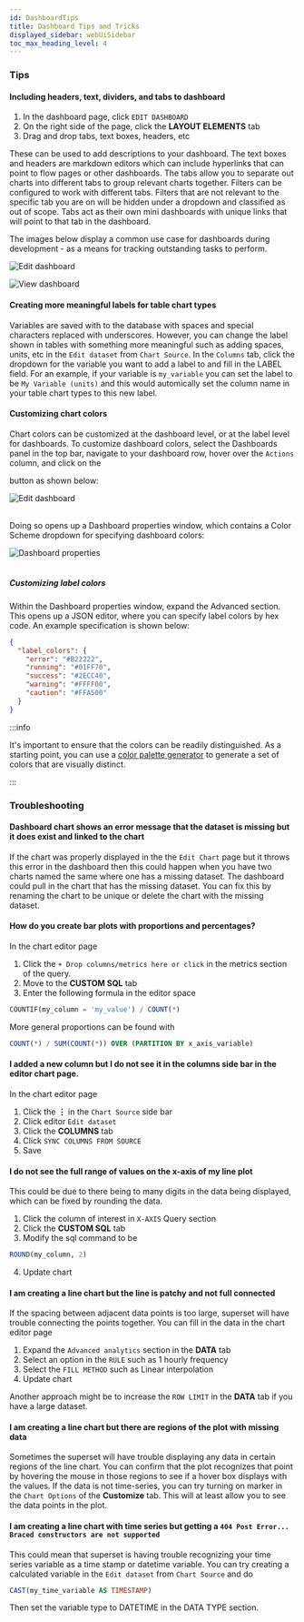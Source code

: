 ```yaml
---
id: DashboardTips
title: Dashboard Tips and Tricks
displayed_sidebar: webUiSidebar
toc_max_heading_level: 4
---
```



### Tips

#### Including headers, text, dividers, and tabs to dashboard

1. In the dashboard page, click `EDIT DASHBOARD` 
2. On the right side of the page, click the **LAYOUT ELEMENTS** tab
3. Drag and drop tabs, text boxes, headers, etc

These can be used to add descriptions to your dashboard. The text boxes and headers are markdown
editors which can include hyperlinks that can point to flow pages or other dashboards. The tabs
allow you to separate out charts into different tabs to group relevant charts together. Filters can
be configured to work with different tabs. Filters that are not relevant to the specific tab you are
on will be hidden under a dropdown and classified as out of scope. Tabs act as their own mini
dashboards with unique links that will point to that tab in the dashboard.

The images below display a common use case for dashboards during development - as a means for tracking outstanding tasks to perform.

<div style={{textAlign: 'center'}}>
  <img alt="Edit dashboard" 
      src="https://ganymede-bio.mo.cloudinary.net/apiServer/DashboardToDoEdit_20240617.png"
  />

  <img alt="View dashboard" 
      src="https://ganymede-bio.mo.cloudinary.net/apiServer/DashboardToDoView_20240617.png"
  />
</div>

#### Creating more meaningful labels for table chart types

Variables are saved with to the database with spaces and special characters replaced with
underscores. However, you can change the label shown in tables with something more meaningful such
as adding spaces, units, etc in the `Edit dataset` from `Chart Source`. In the `Columns` tab, click
the dropdown for the variable you want to add a label to and fill in the LABEL field. For an
example, if your variable is `my_variable` you can set the label to be `My Variable (units)` and
this would automically set the column name in your table chart types to this new label.

#### Customizing chart colors

Chart colors can be customized at the dashboard level, or at the label level for dashboards.  To customize dashboard colors, select
the Dashboards panel in the top bar, navigate to your dashboard row, hover over the `Actions` column, and
click on the <div className="button darkblue_inverted_button"><EditOutlined /></div> button as shown below:

<div style={{textAlign: 'center'}}>
  <img alt="Edit dashboard" 
      src="https://ganymede-bio.mo.cloudinary.net/apiServer/EditDashboardSuperset_20241220.png"
  />
</div>
&nbsp;

Doing so opens up a Dashboard properties window, which contains a Color Scheme dropdown for specifying dashboard colors:

<div style={{textAlign: 'center'}}>
  <img alt="Dashboard properties" 
      src="https://ganymede-bio.mo.cloudinary.net/apiServer/DashboardProperties_20241220.png"
  />
</div>
&nbsp;

##### Customizing label colors

Within the Dashboard properties window, expand the Advanced section.  This opens up a JSON editor, where you can specify 
label colors by hex code.  An example specification is shown below:

```json
{
  "label_colors": {
    "error": "#B22222",
    "running": "#01FF70",
    "success": "#2ECC40",
    "warning": "#FFFF00",
    "caution": "#FFA500"
  }
}
```

:::info

It's important to ensure that the colors can be readily distinguished.  As a starting point, you can use a [color palette generator](https://sashamaps.net/docs/resources/20-colors/) 
to generate a set of colors that are visually distinct.

:::


### Troubleshooting

#### Dashboard chart shows an error message that the dataset is missing but it does exist and linked to the chart

If the chart was properly displayed in the the `Edit Chart` page but it throws this error in the
dashboard then this could happen when you have two charts named the same where one has a missing dataset. The
dashboard could pull in the chart that has the missing dataset. You can fix this by renaming the
chart to be unique or delete the chart with the missing dataset.

#### How do you create bar plots with proportions and percentages?

In the chart editor page

1. Click the `+ Drop columns/metrics here or click` in the metrics
section of the query. 
2. Move to the **CUSTOM SQL** tab
3. Enter the following formula in the editor space 

```sql
COUNTIF(my_column = 'my_value') / COUNT(*)
```

More general proportions can be found with 

```sql
COUNT(*) / SUM(COUNT(*)) OVER (PARTITION BY x_axis_variable)
```

#### I added a new column but I do not see it in the columns side bar in the editor chart page.
In the chart editor page

1. Click the **⋮** in the `Chart Source` side bar
2. Click editor `Edit dataset`
3. Click the **COLUMNS** tab
4. Click `SYNC COLUMNS FROM SOURCE`
5. Save

#### I do not see the full range of values on the x-axis of my line plot

This could be due to there being to many digits in the data being displayed, which can be fixed by
rounding the data.

1. Click the column of interest in `X-AXIS` Query section
2. Click the **CUSTOM SQL** tab
3. Modify the sql command to be 
```sql
ROUND(my_column, 2)
```
4. Update chart


#### I am creating a line chart but the line is patchy and not full connected

If the spacing between adjacent data points is too large, superset will have trouble connecting the
points together. You can fill in the data in the chart editor page

1. Expand the `Advanced analytics` section in the **DATA** tab
2. Select an option in the `RULE` such as 1 hourly frequency
3. Select the `FILL METHOD` such as Linear interpolation
4. Update chart

Another approach might be to increase the `ROW LIMIT` in the **DATA** tab if you have a large
dataset. 


#### I am creating a line chart but there are regions of the plot with missing data

Sometimes the superset will have trouble displaying any data in certain regions of the line chart. You
can confirm that the plot recognizes that point by hovering the mouse in those regions to see if
a hover box displays with the values. If the data is not time-series, you can try turning on marker
in the `Chart Options` of the **Customize** tab. This will at least allow you to see the data points
in the plot.

#### I am creating a line chart with time series but getting a `404 Post Error... Braced constructors are not supported`

This could mean that superset is having trouble recognizing your time series variable as a time stamp
or datetime variable. You can try creating a calculated variable in the `Edit dataset` from `Chart
Source` and do

```sql
CAST(my_time_variable AS TIMESTAMP)
```

Then set the variable type to DATETIME in the DATA TYPE section.
